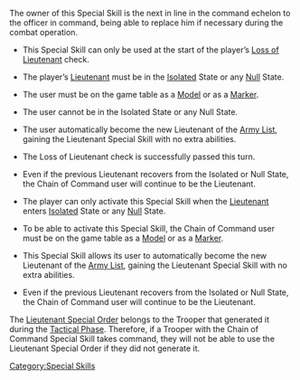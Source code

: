 {{section-special-skills}}


{{n4only}}
{{n4list}}
The owner of this Special Skill is the next in line in the command echelon to the officer in command, being able to replace him if necessary during the combat operation.

{{skillbox |black| CHAIN OF COMMAND | AUTOMATIC SKILL }}
{{skill-label | Optional, Private Information. }}
{{requirements}}
{{update | PDF 2.1, July 2023}}
* {{erratahighlight}}This Special Skill can only be used at the start of the player’s [[Loss of Lieutenant]] check.{{erratahighlight-end}}
* {{erratahighlight}}The player’s [[Lieutenant]] must be in the [[Isolated]] State or any [[Null]] State.{{erratahighlight-end}}
* {{erratahighlight}}The{{erratahighlight-end}} user must be on the game table as a [[Model]] or as a [[Marker]].
* {{erratahighlight}}The user cannot be in the Isolated State or any Null State.{{erratahighlight-end}}
{{effects}}
* {{erratahighlight}}The user{{erratahighlight-end}} automatically become the new Lieutenant of the [[Army List]], gaining the Lieutenant Special Skill with no extra abilities.
* {{erratahighlight}}The Loss of Lieutenant check is successfully passed this turn.{{erratahighlight-end}}
* Even if the previous Lieutenant recovers from the Isolated or Null State, the Chain of Command user will continue to be the Lieutenant.
{{update-end}}
{{original}}
* {{originalhighlight}}The player can only activate this Special Skill when the [[Lieutenant]] enters [[Isolated]] State or any [[Null]] State.{{originalhighlight-end}}
* {{originalhighlight}}To be able to activate this Special Skill, the Chain of Command{{originalhighlight-end}} user must be on the game table as a [[Model]] or as a [[Marker]].
{{effects}}
* {{originalhighlight}}This Special Skill allows its user to{{originalhighlight-end}} automatically become the new Lieutenant of the [[Army List]], gaining the Lieutenant Special Skill with no extra abilities.
* Even if the previous Lieutenant recovers from the Isolated or Null State, the Chain of Command user will continue to be the Lieutenant.
{{original-end}}


{{explain-start}}
The [[Lieutenant Special Order]] belongs to the Trooper that generated it during the [[Tactical Phase]]. Therefore, if a Trooper with the Chain of Command Special Skill takes command, they will not be able to use the Lieutenant Special Order if they did not generate it.
{{explain-end}}


{{n4end}}



[[Category:Special Skills]]